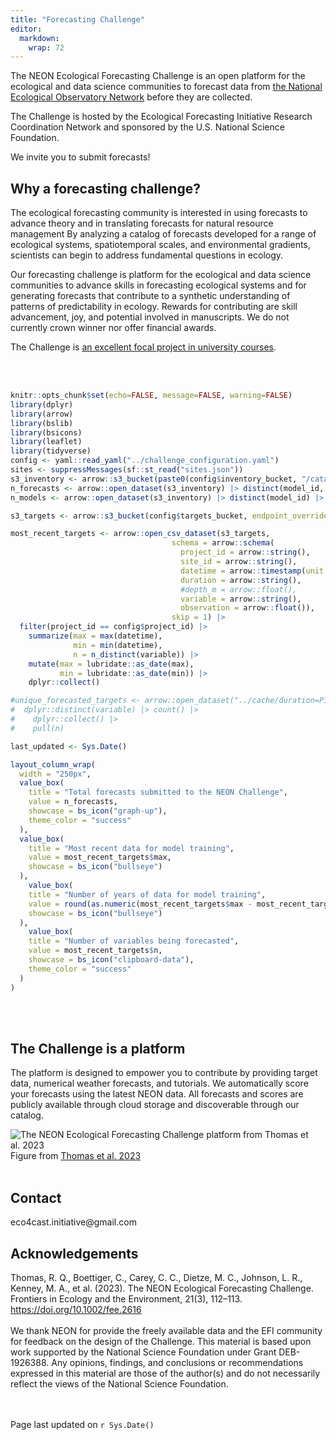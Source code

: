 ```yaml
---
title: "Forecasting Challenge"
editor: 
  markdown: 
    wrap: 72
---
```


The NEON Ecological Forecasting Challenge is an open platform for the ecological and data science communities to forecast data from [the National Ecological Observatory Network](https://www.neonscience.org) before they are collected.

The Challenge is hosted by the Ecological Forecasting Initiative Research Coordination Network and sponsored by the U.S. National Science Foundation. 

We invite you to submit forecasts!

## Why a forecasting challenge?

The ecological forecasting community is interested in using forecasts to advance theory and in translating forecasts for natural resource management By analyzing a catalog of forecasts developed for a range of ecological systems, spatiotemporal scales, and environmental gradients, scientists can begin to address fundamental questions in ecology.

Our forecasting challenge is platform for the ecological and data science communities to advance skills in forecasting ecological systems and for generating forecasts that contribute to a synthetic understanding of patterns of predictability in ecology.  Rewards for contributing are skill advancement, joy, and potential involved in manuscripts. We do not currently crown winner nor offer financial awards.

The Challenge is [an excellent focal project in university courses](https://www.neonscience.org/impact/observatory-blog/efi-neon-forecasting-challenge-classroom).

<br /> <br />

```r
knitr::opts_chunk$set(echo=FALSE, message=FALSE, warning=FALSE)
library(dplyr)
library(arrow)
library(bslib)
library(bsicons)
library(leaflet)
library(tidyverse)
config <- yaml::read_yaml("../challenge_configuration.yaml")
sites <- suppressMessages(sf::st_read("sites.json"))
s3_inventory <- arrow::s3_bucket(paste0(config$inventory_bucket, "/catalog"), endpoint_override = config$endpoint, anonymous = TRUE)
n_forecasts <- arrow::open_dataset(s3_inventory) |> distinct(model_id, reference_date) |> collect() |> nrow()
n_models <- arrow::open_dataset(s3_inventory) |> distinct(model_id) |> collect() |> nrow()

s3_targets <- arrow::s3_bucket(config$targets_bucket, endpoint_override = config$endpoint, anonymous = TRUE)

most_recent_targets <- arrow::open_csv_dataset(s3_targets,
                                    schema = arrow::schema(
                                      project_id = arrow::string(),
                                      site_id = arrow::string(),
                                      datetime = arrow::timestamp(unit = "ns", timezone = "UTC"),
                                      duration = arrow::string(),
                                      #depth_m = arrow::float(),
                                      variable = arrow::string(),
                                      observation = arrow::float()),
                                    skip = 1) |>
  filter(project_id == config$project_id) |> 
    summarize(max = max(datetime),
              min = min(datetime),
              n = n_distinct(variable)) |> 
    mutate(max = lubridate::as_date(max),
           min = lubridate::as_date(min)) |> 
    dplyr::collect()

#unique_forecasted_targets <- arrow::open_dataset("../cache/duration=P1D") |> 
#  dplyr::distinct(variable) |> count() |> 
#    dplyr::collect() |> 
#    pull(n)

last_updated <- Sys.Date()
```

```r

layout_column_wrap(
  width = "250px",
  value_box(
    title = "Total forecasts submitted to the NEON Challenge", 
    value = n_forecasts,
    showcase = bs_icon("graph-up"),
    theme_color = "success" 
  ),
  value_box(
    title = "Most recent data for model training", 
    value = most_recent_targets$max,
    showcase = bs_icon("bullseye")
  ),
    value_box(
    title = "Number of years of data for model training", 
    value = round(as.numeric(most_recent_targets$max - most_recent_targets$min) /365, 2),
    showcase = bs_icon("bullseye")
  ),
    value_box(
    title = "Number of variables being forecasted", 
    value = most_recent_targets$n,
    showcase = bs_icon("clipboard-data"),
    theme_color = "success" 
  )
)

```

<br /> <br />

## The Challenge is a platform

The platform is designed to empower you to contribute by providing target data, numerical weather forecasts, and tutorials.  We automatically score your forecasts using the latest NEON data.  All forecasts and scores are publicly available through cloud storage and discoverable through our catalog.

![The NEON Ecological Forecasting Challenge platform from Thomas et al. 2023](img/workflow.png){fig-align="center"}
Figure from [Thomas et al. 2023](https://doi.org/10.1002/fee.2616)
<br /> <br />

## Contact

eco4cast.initiative@gmail.com

## Acknowledgements

Thomas, R. Q., Boettiger, C., Carey, C. C., Dietze, M. C., Johnson, L. R., Kenney, M. A., et al. (2023). The NEON Ecological Forecasting Challenge. Frontiers in Ecology and the Environment, 21(3), 112–113. [https://doi.org/10.1002/fee.2616](https://doi.org/10.1002/fee.2616)
<br /> <br /> 
We thank NEON for provide the freely available data and the EFI community for feedback on the design of the Challenge. This material is based upon work supported by the National
Science Foundation under Grant DEB-1926388. Any opinions, findings, and
conclusions or recommendations expressed in this material are those of
the author(s) and do not necessarily reflect the views of the National
Science Foundation.

<br /> <br /> Page last updated on `r Sys.Date()`
